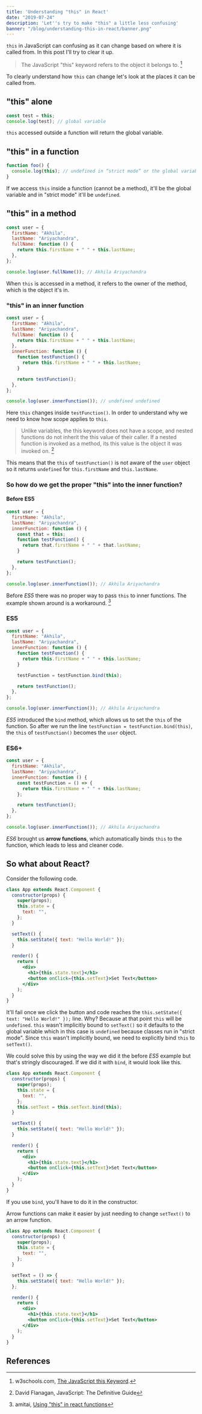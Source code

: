 ```yaml
---
title: 'Understanding "this" in React'
date: "2019-07-24"
description: 'Let''s try to make "this" a little less confusing'
banner: "/blog/understanding-this-in-react/banner.png"
---
```


`this` in JavaScript can confusing as it can change based on where it is called from. In this post I'll try to clear it up.

> The JavaScript "this" keyword refers to the object it belongs to. [^1]

To clearly understand how `this` can change let's look at the places it can be called from.

## "this" alone

```javascript
const test = this;
console.log(test); // global variable
```

`this` accessed outside a function will return the global variable.

## "this" in a function

```javascript
function foo() {
  console.log(this); // undefined in “strict mode” or the global variable
}
```

If we access `this` inside a function (cannot be a method), it'll be the global variable and in "strict mode" it'll be `undefined`.

## "this" in a method

```javascript
const user = {
  firstName: "Akhila",
  lastName: "Ariyachandra",
  fullName: function () {
    return this.firstName + " " + this.lastName;
  },
};

console.log(user.fullName()); // Akhila Ariyachandra
```

When `this` is accessed in a method, it refers to the owner of the method, which is the object it's in.

### "this" in an inner function

```javascript
const user = {
  firstName: "Akhila",
  lastName: "Ariyachandra",
  fullName: function () {
    return this.firstName + " " + this.lastName;
  },
  innerFunction: function () {
    function testFunction() {
      return this.firstName + " " + this.lastName;
    }

    return testFunction();
  },
};

console.log(user.innerFunction()); // undefined undefined
```

Here `this` changes inside `testFunction()`. In order to understand why we need to know how scope applies to `this`.

> Unlike variables, the this keyword does not have a scope, and nested functions do not inherit the this value of their caller. If a nested function is invoked as a method, its this value is the object it was invoked on. [^2]

This means that the `this` of `testFunction()` is not aware of the `user` object so it returns `undefined` for `this.firstName` and `this.lastName`.

### So how do we get the proper "this" into the inner function?

#### Before ES5

```javascript
const user = {
  firstName: "Akhila",
  lastName: "Ariyachandra",
  innerFunction: function () {
    const that = this;
    function testFunction() {
      return that.firstName + " " + that.lastName;
    }

    return testFunction();
  },
};

console.log(user.innerFunction()); // Akhila Ariyachandra
```

Before _ES5_ there was no proper way to pass `this` to inner functions. The example shown around is a workaround. [^3]

### ES5

```javascript
const user = {
  firstName: "Akhila",
  lastName: "Ariyachandra",
  innerFunction: function () {
    function testFunction() {
      return this.firstName + " " + this.lastName;
    }

    testFunction = testFunction.bind(this);

    return testFunction();
  },
};

console.log(user.innerFunction()); // Akhila Ariyachandra
```

_ES5_ introduced the `bind` method, which allows us to set the `this` of the function. So after we run the line `testFunction = testFunction.bind(this)`, the `this` of `testFunction()` becomes the `user` object.

### ES6+

```javascript
const user = {
  firstName: "Akhila",
  lastName: "Ariyachandra",
  innerFunction: function () {
    const testFunction = () => {
      return this.firstName + " " + this.lastName;
    };

    return testFunction();
  },
};

console.log(user.innerFunction()); // Akhila Ariyachandra
```

_ES6_ brought us **arrow functions**, which automatically binds `this` to the function, which leads to less and cleaner code.

## So what about React?

Consider the following code.

```jsx
class App extends React.Component {
  constructor(props) {
    super(props);
    this.state = {
      text: "",
    };
  }

  setText() {
    this.setState({ text: "Hello World!" });
  }

  render() {
    return (
      <div>
        <h1>{this.state.text}</h1>
        <button onClick={this.setText}>Set Text</button>
      </div>
    );
  }
}
```

It'll fail once we click the button and code reaches the `this.setState({ text: "Hello World!" });` line. Why? Because at that point `this` will be `undefined`. `this` wasn't implicitly bound to `setText()` so it defaults to the global variable which in this case is `undefined` because classes run in "strict mode". Since `this` wasn't implicitly bound, we need to explicitly bind `this` to `setText()`.

We could solve this by using the way we did it the before _ES5_ example but that's stringly discouraged. If we did it with `bind`, it would look like this.

```jsx
class App extends React.Component {
  constructor(props) {
    super(props);
    this.state = {
      text: "",
    };
    this.setText = this.setText.bind(this);
  }

  setText() {
    this.setState({ text: "Hello World!" });
  }

  render() {
    return (
      <div>
        <h1>{this.state.text}</h1>
        <button onClick={this.setText}>Set Text</button>
      </div>
    );
  }
}
```

If you use `bind`, you'll have to do it in the constructor.

Arrow functions can make it easier by just needing to change `setText()` to an arrow function.

```jsx
class App extends React.Component {
  constructor(props) {
    super(props);
    this.state = {
      text: "",
    };
  }

  setText = () => {
    this.setState({ text: "Hello World!" });
  };

  render() {
    return (
      <div>
        <h1>{this.state.text}</h1>
        <button onClick={this.setText}>Set Text</button>
      </div>
    );
  }
}
```

## References

[^1]: w3schools.com, [The JavaScript this Keyword](https://www.w3schools.com/js/js_this.asp).
[^2]: David Flanagan, JavaScript: The Definitive Guide
[^3]: amitai, [Using "this" in react functions](https://gist.github.com/amitai10/adb66d6faa714e8c3cdb94946bb98356)
